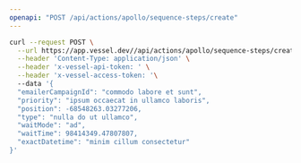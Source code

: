```yaml
---
openapi: "POST /api/actions/apollo/sequence-steps/create"
---
```


<RequestExample>

```bash Request
curl --request POST \
  --url https://app.vessel.dev//api/actions/apollo/sequence-steps/create \
  --header 'Content-Type: application/json' \
  --header 'x-vessel-api-token: ' \
  --header 'x-vessel-access-token: '\ 
  --data '{
  "emailerCampaignId": "commodo labore et sunt",
  "priority": "ipsum occaecat in ullamco laboris",
  "position": -68548263.03277206,
  "type": "nulla do ut ullamco",
  "waitMode": "ad",
  "waitTime": 98414349.47807807,
  "exactDatetime": "minim cillum consectetur"
}'
```

</RequestExample>


      